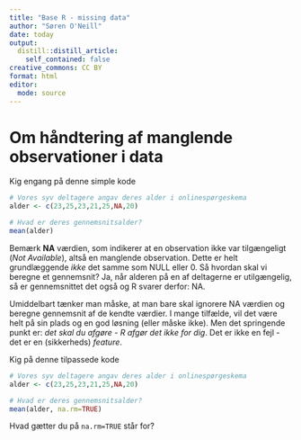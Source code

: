 ```yaml
---
title: "Base R - missing data"
author: "Søren O'Neill"
date: today
output:
  distill::distill_article:
    self_contained: false
creative_commons: CC BY
format: html
editor: 
  mode: source
---
```


# Om håndtering af manglende observationer i data

Kig engang på denne simple kode

```r
# Vores syv deltagere angav deres alder i onlinespørgeskema
alder <- c(23,25,23,21,25,NA,20)

# Hvad er deres gennemsnitsalder?
mean(alder)
```

Bemærk **NA** værdien, som indikerer at en observation ikke var tilgængeligt (_Not Available_), altså en manglende observation. Dette er helt grundlæggende _ikke_ det samme som NULL eller 0. Så hvordan skal vi beregne et gennemsnit? Ja, når alderen på en af deltagerne er utilgængelig, så er gennemsnittet det også og R svarer derfor: NA.

Umiddelbart tænker man måske, at man bare skal ignorere NA værdien og beregne gennemsnit af de kendte værdier. I mange tilfælde, vil det være helt på sin plads og en god løsning (eller måske ikke). Men det springende punkt er: _det skal du afgøre - R afgør det ikke for dig_. Det er ikke en fejl - det er en (sikkerheds) _feature_.

Kig på denne tilpassede kode

```r
# Vores syv deltagere angav deres alder i onlinespørgeskema
alder <- c(23,25,23,21,25,NA,20)

# Hvad er deres gennemsnitsalder?
mean(alder, na.rm=TRUE)
```

Hvad gætter du på `na.rm=TRUE` står for?

<script src="https://giscus.app/client.js"
        data-repo="sorenoneill/r4phd"
        data-repo-id="R_kgDOJ9etDQ"
        data-category="Announcements"
        data-category-id="DIC_kwDOJ9etDc4CYApF"
        data-mapping="pathname"
        data-strict="0"
        data-reactions-enabled="0"
        data-emit-metadata="0"
        data-input-position="bottom"
        data-theme="cobalt"
        data-lang="en"
        crossorigin="anonymous"
        async>
</script>
